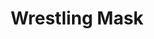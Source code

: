 ---
title: "Wrestling Mask"
meta_title: "Wrestling Mask craft"
description: "Craft de Wrestling Mask"
rank: "b"
draft: false
name: "Wrestling Mask"
recipe_img: "https://wiki.pokexgames.com/images/6/62/Westling_Mask.png"
level: 66
craft_time: 172800
result: 1
value_npc: 1
ingredients:
  - name: "Small Shell"
    quantity: 20
    item_img: "https://wiki.pokexgames.com/images/8/85/Small_Shell.png"
    value_npc: 1
  - name: "Piece Of Coral"
    quantity: 30
    item_img: "https://wiki.pokexgames.com/images/1/13/Piece_Of_Coral.png"
    value_npc: 1
  - name: "Tusk"
    quantity: 150
    item_img: "https://wiki.pokexgames.com/images/4/42/Tusk.png"
    value_npc: 1
  - name: "Belt Of Champion"
    quantity: 25
    item_img: "https://wiki.pokexgames.com/images/2/2e/Belt_Of_Champion.png"
    value_npc: 1
  - name: "Refined Style Point"
    quantity: 400
    item_img: "https://wiki.pokexgames.com/images/6/6b/Refined_style_point.png"
    value_npc: 1
---